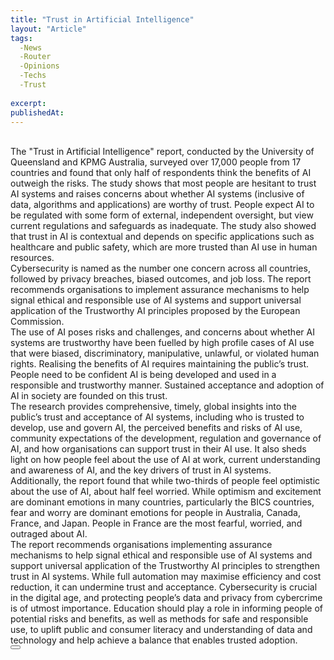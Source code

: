 ```yaml
---
title: "Trust in Artificial Intelligence"
layout: "Article"
tags:
  -News
  -Router
  -Opinions
  -Techs
  -Trust
 
excerpt:
publishedAt:
---
```

<br/>
The "Trust in Artificial Intelligence" report, conducted by the University of Queensland and KPMG Australia, surveyed over 17,000 people from 17 countries and found that only half of respondents think the benefits of AI outweigh the risks. The study shows that most people are hesitant to trust AI systems and raises concerns about whether AI systems (inclusive of data, algorithms and applications) are worthy of trust. People expect AI to be regulated with some form of external, independent oversight, but view current regulations and safeguards as inadequate. The study also showed that trust in AI is contextual and depends on specific applications such as healthcare and public safety, which are more trusted than AI use in human resources.
<br/>
Cybersecurity is named as the number one concern across all countries, followed by privacy breaches, biased outcomes, and job loss. The report recommends organisations to implement assurance mechanisms to help signal ethical and responsible use of AI systems and support universal application of the Trustworthy AI principles proposed by the European Commission.
<br/>
The use of AI poses risks and challenges, and concerns about whether AI systems are trustworthy have been fuelled by high profile cases of AI use that were biased, discriminatory, manipulative, unlawful, or violated human rights. Realising the benefits of AI requires maintaining the public’s trust. People need to be confident AI is being developed and used in a responsible and trustworthy manner. Sustained acceptance and adoption of AI in society are founded on this trust.
<br/>
The research provides comprehensive, timely, global insights into the public’s trust and acceptance of AI systems, including who is trusted to develop, use and govern AI, the perceived benefits and risks of AI use, community expectations of the development, regulation and governance of AI, and how organisations can support trust in their AI use. It also sheds light on how people feel about the use of AI at work, current understanding and awareness of AI, and the key drivers of trust in AI systems.
<br/>
Additionally, the report found that while two-thirds of people feel optimistic about the use of AI, about half feel worried. While optimism and excitement are dominant emotions in many countries, particularly the BICS countries, fear and worry are dominant emotions for people in Australia, Canada, France, and Japan. People in France are the most fearful, worried, and outraged about AI.
<br/>
The report recommends organisations implementing assurance mechanisms to help signal ethical and responsible use of AI systems and support universal application of the Trustworthy AI principles to strengthen trust in AI systems. While full automation may maximise efficiency and cost reduction, it can undermine trust and acceptance. Cybersecurity is crucial in the digital age, and protecting people’s data and privacy from cybercrime is of utmost importance. Education should play a role in informing people of potential risks and benefits, as well as methods for safe and responsible use, to uplift public and consumer literacy and understanding of data and technology and help achieve a balance that enables trusted adoption.
<br/>
<Button
  address="https://assets.kpmg.com/content/dam/kpmg/au/pdf/2023/trust-in-ai-global-insights-2023.pdf?trk=public_post-text"
  text="Source"
/>